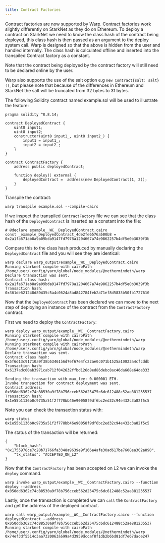 ```yaml
---
title: Contract Factories
---
```


Contract factories are now supported by Warp. Contract factories work slightly differently on StarkNet as they do on Ethereum.
To deploy a contract on StarkNet we need to know the class hash of the contract being deployed, this class hash is then passed
as an argument to the deploy system call. Warp is designed so that the above is hidden from the user and handled internally.
The class hash is calculated offline and inserted into the transpiled Contract factory as a constant.

Note that the contract being deployed by the contract factory will still need to be declared online by the user.

Warp also supports the use of the salt option e.g `new Contract{salt: salt}()`, but please note that because of the differences
in Ethereum and StarkNet the salt will be truncated from 32 bytes to 31 bytes.

The following Solidity contract named example.sol will be used to illustrate the feature:

```
pragma solidity ^0.8.14;

contract DeployedContract {
	uint8 input1;
	uint8 input2;
	constructor(uint8 input1_, uint8 input2_) {
		input1 = input1_;
		input2 = input2_;
	}
}

contract ContractFactory {
	address public deployedContract;

	function deploy() external {
		deployedContract =  address(new DeployedContract(1, 2));
	}
}
```

Transpile the contract:

```
warp transpile example.sol --compile-cairo
```

If we inspect the transpiled `ContractFactory` file we can see that the class hash of the `DeployedContract` is inserted as a constant into the file:

```
# @declare example__WC__DeployedContract.cairo
const _example_DeployedContract_4de2fe6576a500b8 = 0x2a1fa671ab8a9a09bda9147fd7978a1204667a74e9862257b4df5e0b3039f3b
```

Compare this to the class hash produced by manually declaring the `DeployedContract` file and you will see they are identical:

```
warp declare warp_output/example__WC__DeployedContract.cairo
Running starknet compile with cairoPath /home/user/.config/yarn/global/node_modules/@nethermindeth/warp
Declare transaction was sent.
Contract class hash: 0x2a1fa671ab8a9a09bda9147fd7978a1204667a74e9862257b4df5e0b3039f3b
Transaction hash: 0x361de621248d89435c5a4c0624a3ad842784feb2a71ef8d5833b50fb1727610
```

Now that the `DeployedContract` has been declared we can move to the next step of deploying an instance of the contract from the `ContractFactory` contract.

First we need to deploy the `ContractFactory`:

```
warp deploy warp_output/example__WC__ContractFactory.cairo
Running starknet compile with cairoPath /home/user/.config/yarn/global/node_modules/@nethermindeth/warp
Running starknet compile with cairoPath /home/user/.config/yarn/global/node_modules/@nethermindeth/warp
Declare transaction was sent.
Contract class hash: 0x5f6d13c91710a9f38b53461b6d7ef67e4fc22ae0c071b1525a10023a4cfcddb
Transaction hash: 0x6137adc00ab3971cab712f042632ffbd126d8ed86debc8ac46da668e64de333

Sending the transaction with max_fee: 0.000001 ETH.
Invoke transaction for contract deployment was sent.
Contract address: 0x050dd6362c74c88530a9f78b756cceb562d25475c6dc612488c52ae881235537
Transaction hash: 0x1e55b1136b0c9735a51f2f778bb46e90058f9df6bc2ed32c94e432c3a82f5c5
```

Note you can check the transaction status with:

```
warp status 0x1e55b1136b0c9735a51f2f778bb46e90058f9df6bc2ed32c94e432c3a82f5c5
```

The status of the transaction will be returned:

```
{
    "block_hash": "0x1755978ce7c28b71766fa3348a9639e9f166a4afe30ad617be7608ea302a890",
    "tx_status": "ACCEPTED_ON_L2"
}
```

Now that the `ContractFactory` has been accepted on L2 we can invoke the `deploy` command.

```
warp invoke warp_output/example__WC__ContractFactory.cairo --function deploy --address 0x050dd6362c74c88530a9f78b756cceb562d25475c6dc612488c52ae881235537
```

Lastly, once the transaction is completed we can `call` the `ContractFactory` and get the address of the deployed contract.

```
warp call warp_output/example__WC__ContractFactory.cairo --function deployedContract --address 0x050dd6362c74c88530a9f78b756cceb562d25475c6dc612488c52ae881235537
Running starknet compile with cairoPath /home/user/.config/yarn/global/node_modules/@nethermindeth/warp
0x74ef3df5514c3aa7320063a699a4d3959dccaf8f1db2b6bd81df7e67dace247
```
